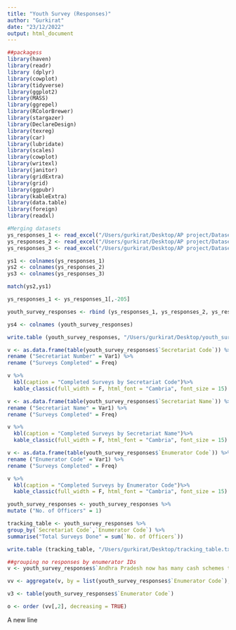 ```yaml
---
title: "Youth Survey (Responses)"
author: "Gurkirat"
date: "23/12/2022"
output: html_document
---
```


```r
##packagess
library(haven)
library(readr)
library (dplyr)
library(cowplot)
library(tidyverse)
library(ggplot2)
library(MASS)
library(ggrepel)
library(RColorBrewer)
library(stargazer)
library(DeclareDesign)
library(texreg)
library(car)
library(lubridate)
library(scales)
library(cowplot)
library(writexl)
library(janitor)
library(gridExtra)
library(grid)
library(ggpubr)
library(kableExtra)
library(data.table)
library(foreign)
library(readxl)
```


```r
#Merging datasets
ys_responses_1 <- read_excel("/Users/gurkirat/Desktop/AP project/Datasets/Youth_Survey_Andhra_Pradesh_Translated_30thNov_-_all_versions_-_English_en_-_2023-01-11-06-55-58.xlsx")
ys_responses_2 <- read_excel("/Users/gurkirat/Desktop/AP project/Datasets/Youth_Survey_ANU_20thDec_Translated_-_all_versions_-_English_en_-_2023-01-11-06-56-41.xlsx")
ys_responses_3 <- read_excel("/Users/gurkirat/Desktop/AP project/Datasets/Youth_Survey_AU_21stDec_Translated_-_all_versions_-_English_en_-_2023-01-11-06-55-16.xlsx")

ys1 <- colnames(ys_responses_1)
ys2 <- colnames(ys_responses_2)
ys3 <- colnames(ys_responses_3)

match(ys2,ys1)

ys_responses_1 <- ys_responses_1[,-205]

youth_survey_responses <- rbind (ys_responses_1, ys_responses_2, ys_responses_3)

ys4 <- colnames (youth_survey_responses)

write.table (youth_survey_responses, "/Users/gurkirat/Desktop/youth_survey_responses (11th January).txt", sep = "\t")
```

```r
v <- as.data.frame(table(youth_survey_responses$`Secretariat Code`)) %>% 
rename ("Secretariat Number" = Var1) %>% 
rename ("Surveys Completed" = Freq)

v %>%
  kbl(caption = "Completed Surveys by Secretariat Code")%>%
  kable_classic(full_width = F, html_font = "Cambria", font_size = 15)
```

```r
v <- as.data.frame(table(youth_survey_responses$`Secretariat Name`)) %>% 
rename ("Secretariat Name" = Var1) %>% 
rename ("Surveys Completed" = Freq)

v %>%
  kbl(caption = "Completed Surveys by Secretariat Name")%>%
  kable_classic(full_width = F, html_font = "Cambria", font_size = 15)
```

```r
v <- as.data.frame(table(youth_survey_responses$`Enumerator Code`)) %>% 
rename ("Enumerator Code" = Var1) %>% 
rename ("Surveys Completed" = Freq)

v %>%
  kbl(caption = "Completed Surveys by Enumerator Code")%>%
  kable_classic(full_width = F, html_font = "Cambria", font_size = 15)
```

```r
youth_survey_responses <- youth_survey_responses %>% 
mutate ("No. of Officers" = 1)

tracking_table <- youth_survey_responses %>% 
group_by(`Secretariat Code`,`Enumerator Code`) %>% 
summarise("Total Surveys Done" = sum(`No. of Officers`))

write.table (tracking_table, "/Users/gurkirat/Desktop/tracking_table.txt", sep = "\t")
```

```r
##grouping no responses by enumerator IDs
v <- youth_survey_responses$`Andhra Pradesh now has many cash schemes to give money to its citizens, like Ammavodi and YSR Cheyutha. Do you believe the amount given in cash schemes should be more or less?` == "No Response"

vv <- aggregate(v, by = list(youth_survey_responses$`Enumerator Code`), mean)

v3 <- table(youth_survey_responses$`Enumerator Code`)

o <- order (vv[,2], decreasing = TRUE)
```

A new line
